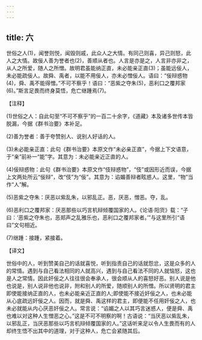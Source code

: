 ```yaml
---
---
---
```

title: 六
---



世俗之人(1)，闻誉则悦，闻毁则戚，此众人之大情。有同己则喜，异己则怒，此人之大情。故佞人善为誉者也(2)，善顺从者也。人言是亦是之，人言非亦非之，从人之所爱，随人之所憎。故明君虽能纳正直，未必能亲正直(3)；虽能远佞人，未必能疏佞人。故舜、禹者，以能不用佞人，亦未必憎佞人。语曰：“佞辩惑物(4)，舜、禹不能得憎。”不可不察乎！语曰：“恶紫之夺朱(5)，恶利口之覆邦家(6)。”斯言足畏而终身莫悟，危亡继踵焉(7)。

【注释】

(1)世俗之人：自此句至“不可不察乎”的一百二十余字，《道藏》本及诸多世传本皆脱漏，今据《群书治要》本补足。

(2)善为誉者：善于夸赞别人、说别人好话的人。

(3)未必能亲正直：此句《群书治要》本原文作“未必亲正直”，今据上下文语意，于“亲”前补一“能”字。其意为：未必能亲近正直的人。

(4)佞辩惑物：此句《群书治要》本原文作“伎辩惑物”，“伎”或因形近而误，今据上文两处所云“佞辩”，改“伎”为“佞”。其意为：谄媚善辩者眩惑人。这里，“物”当作“人”解。

(5)恶紫之夺朱：厌恶以紫乱朱，以邪乱正。恶，厌恶，憎恶。夺，乱。

(6)恶利口之覆邦家：厌恶那些以巧言机辩倾覆国家的人。《论语·阳货》载：“子曰：‘恶紫之夺朱也，恶郑声之乱雅乐也，恶利口之覆邦家者。’”与这里所引“语曰”文句相近。

(7)继踵：接踵，紧接着。

【译文】

世俗中的人，听到赞美自己的话就喜悦，听到指责自己的话就怨忿，这是众多的人的常情。遇到与自己看法相同的人就高兴，遇到与自己看法不同的人就恼怒，这也是人之常情。因此奸佞之人往往很会奉承人，很会顺从人的喜怒好恶。别人说是他也说是，别人说非他也说非，附和别人的所爱，随顺别人的所憎。所以贤明的君主即使能接纳正直的人，也未必能亲近正直的人;即使能不接近奸佞之人，也未必能从心底疏远奸佞之人。因而，就是舜、禹这样的君主，即便能不任用奸佞之人，也未必就能从内心厌恶奸佞之人。常言说：“谄媚之人以其巧言迷惑人，便是舜、禹也难以对这种人生憎恶之心。”这是不可不明察的啊！古语说：“当厌恶以紫乱朱，以邪乱正，当厌恶那些以巧言机辩倾覆国家的人。”这话听来足以令人生畏而有的人却终生悟不出其中的道理，对于这种人，危亡会紧随其后。